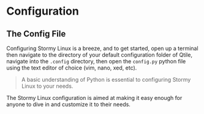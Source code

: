# Configuration

## The Config File

Configuring Stormy Linux is a breeze, and to get started, open up a terminal then navigate to the directory of your default configuration folder of Qtile, navigate into the `.config` directory, then open the `config.py` python file using the text editor of choice (vim, nano, xed, etc).

> A basic understanding of Python is essential to configuring Stormy Linux to your needs.

The Stormy Linux configuration is aimed at making it easy enough for anyone to dive in and customize it to their needs.